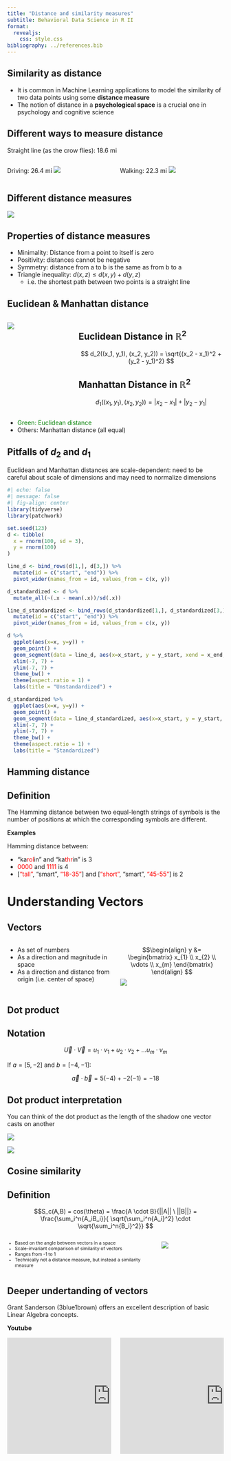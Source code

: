 ```yaml
---
title: "Distance and similarity measures"
subtitle: Behavioral Data Science in R II
format: 
  revealjs:
    css: style.css
bibliography: ../references.bib
---
```



## Similarity as distance

- It is common in Machine Learning applications to model the similarity of two data points using some **distance measure**
- The notion of distance in a **psychological space** is a crucial one in psychology and cognitive science

## Different ways to measure distance

Straight line (as the crow flies): 18.6 mi

:::: {.columns}
::: {.column width="50%"}
Driving: 26.4 mi
![](../imgs/tempe-west-dist-driving.png)
:::
::: {.column width="50%"}
Walking: 22.3 mi
![](../imgs/tempe-west-dist-walking.png)
:::
::::

## Different distance measures

![](../imgs/distance-metric-examples.png){fig-align="center"}

## Properties of distance measures

- Minimality: Distance from a point to itself is zero
- Positivity: distances cannot be negative
- Symmetry: distance from a to b is the same as from b to a
- Triangle inequality: $d(x,z) \leq d(x,y) + d(y, z)$
  - i.e. the shortest path between two points is a straight line

## Euclidean \& Manhattan distance

:::: {.columns}

::: {.column width="30%"}
![](../imgs/Manhattan_distance.svg)

:::

::: {.column width="70%"}

::: {.callout-caution icon="false"}
## Euclidean Distance in $\mathbb{R}^2$
$$ d_2((x_1, y_1), (x_2, y_2)) = \sqrt{(x_2 - x_1)^2 + (y_2 - y_1)^2} $$
:::

::: {.callout-caution icon="false"}
## Manhattan Distance in $\mathbb{R}^2$
$$ d_1((x_1, y_1), (x_2, y_2)) = |x_2 - x_1| + |y_2 - y_1| $$
:::

:::
::::

- [Green: Euclidean distance]{style="color: green;"}
- Others: Manhattan distance (all equal)


## Pitfalls of $d_2$ and $d_1$

Euclidean and Manhattan distances are scale-dependent: need to be careful about scale of dimensions and may need to normalize dimensions

```r
#| echo: false
#| message: false
#| fig-align: center
library(tidyverse)
library(patchwork)

set.seed(123)
d <- tibble(
  x = rnorm(100, sd = 3),
  y = rnorm(100)
)

line_d <- bind_rows(d[1,], d[3,]) %>% 
  mutate(id = c("start", "end")) %>% 
  pivot_wider(names_from = id, values_from = c(x, y))

d_standardized <- d %>% 
  mutate_all(~(.x - mean(.x))/sd(.x))

line_d_standardized <- bind_rows(d_standardized[1,], d_standardized[3,]) %>% 
  mutate(id = c("start", "end")) %>% 
  pivot_wider(names_from = id, values_from = c(x, y))

d %>% 
  ggplot(aes(x=x, y=y)) +
  geom_point() +
  geom_segment(data = line_d, aes(x=x_start, y = y_start, xend = x_end, yend = y_end), color = "red", size=1) +
  xlim(-7, 7) +
  ylim(-7, 7) +
  theme_bw() +
  theme(aspect.ratio = 1) +
  labs(title = "Unstandardized") +

d_standardized %>% 
  ggplot(aes(x=x, y=y)) +
  geom_point() +
  geom_segment(data = line_d_standardized, aes(x=x_start, y = y_start, xend = x_end, yend = y_end), color = "red", size =1) +
  xlim(-7, 7) +
  ylim(-7, 7) +
  theme_bw() +
  theme(aspect.ratio = 1) +
  labs(title = "Standardized")

```

## Hamming distance

::: {.callout-caution icon="false"}
## Definition

The Hamming distance between two equal-length strings of symbols is the number of positions at which the corresponding symbols are different.

:::

**Examples**

Hamming distance between:

- "ka[rol]{style="color: red;"}in" and "ka[thr]{style="color: red;"}in" is 3
- [0000]{style="color: red;"} and [1111]{style="color: red;"} is 4
- [["tall"]{style="color: red;"}, "smart", ["18-35"]{style="color: red;"}] and [["short"]{style="color: red;"}, "smart", ["45-55"]{style="color: red;"}] is 2

# Understanding Vectors

## Vectors

:::: {.columns}
::: {.column width="50%"}

- As set of numbers
- As a direction and magnitude in space
- As a direction and distance from origin (i.e. center of space)

:::
::: {.column width="50%"}
$$\begin{align}
    y &= \begin{bmatrix}
           x_{1} \\
           x_{2} \\
           \vdots \\
           x_{m}
         \end{bmatrix}
  \end{align}
  $$
![](../imgs/vector-demo.svg)
:::
::::

## Dot product

::: {.callout-caution icon="false"}
## Notation

$$\overrightarrow{U} \cdot \overrightarrow{V} = u_1 \cdot v_1 + u_2 \cdot v_2 + ... u_m \cdot v_m$$
:::


If $a = [5, -2]$ and $b = [-4, -1]$:

$$\overrightarrow{a} \cdot \overrightarrow{b} = 5(-4) + -2(-1) = -18 $$

## Dot product interpretation

You can think of the dot product as the length of the shadow one vector casts on another

::: {layout-ncol=2}
![](../imgs/vector-shadow.png)

![](../imgs/vector-dotproduct-shadow.png)
:::



## Cosine similarity

::: {.callout-caution icon="false"}

## Definition

$$S_c(A,B) = cos(\theta) = \frac{A \cdot B}{||A|| \ ||B||} = \frac{\sum_i^n{A_iB_i}}{ \sqrt{\sum_i^n{A_i}^2} \cdot \sqrt{\sum_i^n{B_i}^2}} $$
:::

:::: {.columns}
::: {.column width="70%"}

::: {style="font-size: 75%;"}
- Based on the angle between vectors in a space
- Scale-invariant comparison of similarity of vectors
- Ranges from -1 to 1
- Technically not a distance measure, but instead a similarity measure

:::


:::
::: {.column width="30%"}
![](../imgs/dist-cosine.png)
:::
::::

## Deeper undertanding of vectors

Grant Sanderson (3blue1brown) offers an excellent description of basic Linear Algebra concepts.

**Youtube**

:::: {.columns}
::: {.column width="50%"}

<iframe width="480" height="270" src="https://www.youtube.com/embed/fNk_zzaMoSs?si=dzP555swbJlFSK2a" title="YouTube video player" frameborder="0" allow="accelerometer; autoplay; clipboard-write; encrypted-media; gyroscope; picture-in-picture; web-share" allowfullscreen></iframe>

:::
::: {.column width="50%"}
<iframe width="480" height="270" src="https://www.youtube.com/embed/LyGKycYT2v0?si=gCeObxsnlH_Sh5tY" title="YouTube video player" frameborder="0" allow="accelerometer; autoplay; clipboard-write; encrypted-media; gyroscope; picture-in-picture; web-share" allowfullscreen></iframe>
:::
::::

